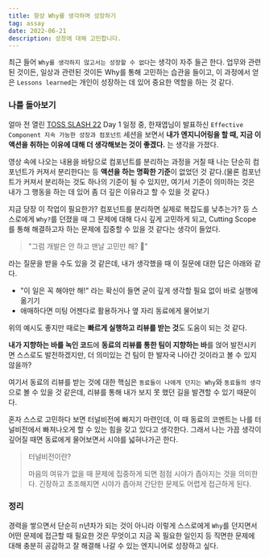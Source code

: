 ```yaml
---
title: 항상 Why를 생각하며 성장하기
tag: assay
date: 2022-06-21
description: 성장에 대해 고민합니다.
---
```


최근 들어 `Why를 생각하지 않고서는 성장할 수 없다`는 생각이 자주 들곤 한다.
업무와 관련된 것이든, 일상과 관련된 것이든 Why를 통해 고민하는 습관을 들이고, 이 과정에서 얻은 `Lessons learned`는 개인이 성장하는 데 있어 중요한 역할을 하는 것 같다.

### 나를 돌아보기

얼마 전 열린 [TOSS SLASH 22](https://toss.im/slash-22) Day 1 일정 중, 한재엽님이 발표하신 `Effective Component 지속 가능한 성장과 컴포넌트` 세션을 보면서 **내가 엔지니어링을 할 때,
지금 이 액션을 취하는 이유에 대해 더 생각해보는 것이 좋겠다.** 는 생각을 가졌다.

영상 속에 나오는 내용을 바탕으로 컴포넌트를 분리하는 과정을 거칠 때 나는 단순히 컴포넌트가 커져서 분리한다는 등 **액션을 하는 명확한 기준**이 없었던 것 같다.(물론 컴포넌트가 커져서 분리하는 것도 하나의 기준이 될 수 있지만, 여기서 기준이 의미하는 것은 내가 그 행동을 하는 데 있어 좀 더 깊은 이유라고 할 수 있을 것 같다.)

지금 당장 이 작업이 필요한가? 컴포넌트를 분리하면 실제로 복잡도를 낮추는가? 등 스스로에게 `Why?`를 던졌을 때 그 문제에 대해 다시 깊게 고민하게 되고,
Cutting Scope를 통해 해결하고자 하는 문제에 집중할 수 있을 것 같다는 생각이 들었다.

> "그럼 개발은 안 하고 맨날 고민만 해? 🤔"

라는 질문을 받을 수도 있을 것 같은데, 내가 생각했을 때 이 질문에 대한 답은 아래와 같다.

- "이 일은 꼭 해야만 해!" 라는 확신이 들면 굳이 깊게 생각할 필요 없이 바로 실행에 옮기기
- 애매하다면 미팅 어젠다로 활용하거나 옆 자리 동료에게 물어보기

위의 예시도 좋지만 때로는 **빠르게 실행하고 리뷰를 받는 것**도 도움이 되는 것 같다.

**내가 지향하는 바를 녹인 코드**에 **동료의 리뷰를 통한 팀이 지향하는 바**를 얹어 발전시키면 스스로도 발전하겠지만, 더 의미있는 건 팀이 한 발자국 나아간 것이라고 볼 수 있지 않을까?

여기서 동료의 리뷰를 받는 것에 대한 핵심은 `동료들이 나에게 던지는 Why`와 `동료들의 생각`으로 볼 수 있을 것 같은데, 리뷰를 통해 내가 보지 못 했던 길을 발견할 수 있기 때문이다.

혼자 스스로 고민하다 보면 터널비전에 빠지기 마련인데, 이 때 동료의 코멘트는 나를 터널비전에서 빠져나오게 할 수 있는 힘을 갖고 있다고 생각한다.
그래서 나는 가끔 생각이 깊어질 때면 동료에게 물어보면서 시야를 넓혀나가곤 한다.

> 터널비전이란?
>
> 마음의 여유가 없을 때 문제에 집중하게 되면 점점 시야가 좁아지는 것을 의미한다.
> 긴장하고 초조해지면 시야가 좁아져 간단한 문제도 어렵게 접근하게 된다.

### 정리

경력을 쌓으면서 단순히 n년차가 되는 것이 아니라 이렇게 스스로에게 `Why`를 던지면서 어떤 문제에 접근할 때 필요한 것은 무엇이고 지금 꼭 필요한 일인지 등 직면한 문제에 대해 충분히 공감하고 잘 해결해 나갈 수 있는 엔지니어로 성장하고 싶다.
